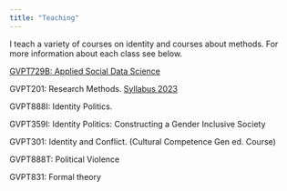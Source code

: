 ```yaml
---
title: "Teaching"
---
```


<!-- Google tag (gtag.js) -->
<script async src="https://www.googletagmanager.com/gtag/js?id=G-LPJSR1NJ6X"></script>
<script>
  window.dataLayer = window.dataLayer || [];
  function gtag(){dataLayer.push(arguments);}
  gtag('js', new Date());

  gtag('config', 'G-LPJSR1NJ6X');
</script>


I teach a variety of courses on identity and courses about methods. For more information about each class see below.

[GVPT729B: Applied Social Data Science](https://jkbirnir.github.io/GVPT729B/)

GVPT201: Research Methods. [Syllabus 2023](files/GVPT_201_S23.pdf)

GVPT888I: Identity Politics.

GVPT359I: Identity Politics: Constructing a Gender Inclusive Society

GVPT301: Identity and Conflict. (Cultural Competence Gen ed. Course)

GVPT888T: Political Violence

GVPT831: Formal theory


